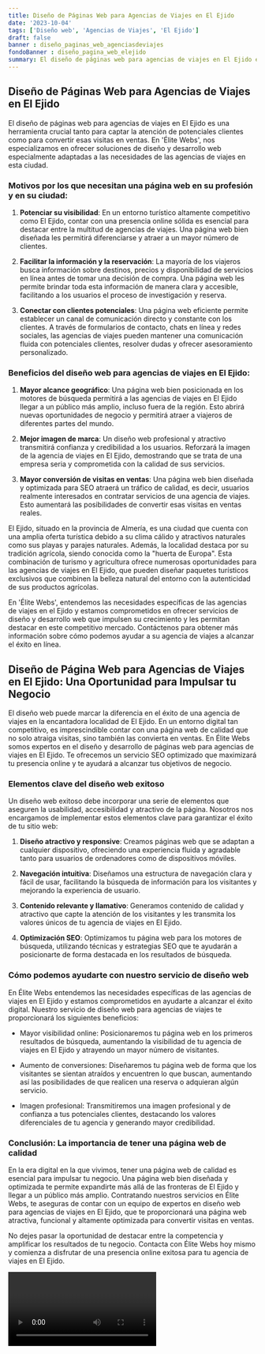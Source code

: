 ```yaml
---
title: Diseño de Páginas Web para Agencias de Viajes en El Ejido
date: '2023-10-04'
tags: ['Diseño web', 'Agencias de Viajes', 'El Ejido']
draft: false
banner : diseño_paginas_web_agenciasdeviajes
fondoBanner : diseño_pagina_web_elejido
summary: El diseño de páginas web para agencias de viajes en El Ejido es una herramienta crucial tanto para captar la atención de potenciales clientes como para convertir esas visitas en ventas. En 'Élite Webs', nos especializamos en ofrecer soluciones de diseño y desarrollo web especialmente adaptadas a las necesidades de las agencias de viajes en esta ciudad.
---
```


## Diseño de Páginas Web para Agencias de Viajes en El Ejido

El diseño de páginas web para agencias de viajes en El Ejido es una herramienta crucial tanto para captar la atención de potenciales clientes como para convertir esas visitas en ventas. En 'Élite Webs', nos especializamos en ofrecer soluciones de diseño y desarrollo web especialmente adaptadas a las necesidades de las agencias de viajes en esta ciudad.

### Motivos por los que necesitan una página web en su profesión y en su ciudad:

1. **Potenciar su visibilidad**: En un entorno turístico altamente competitivo como El Ejido, contar con una presencia online sólida es esencial para destacar entre la multitud de agencias de viajes. Una página web bien diseñada les permitirá diferenciarse y atraer a un mayor número de clientes.

2. **Facilitar la información y la reservación**: La mayoría de los viajeros busca información sobre destinos, precios y disponibilidad de servicios en línea antes de tomar una decisión de compra. Una página web les permite brindar toda esta información de manera clara y accesible, facilitando a los usuarios el proceso de investigación y reserva.

3. **Conectar con clientes potenciales**: Una página web eficiente permite establecer un canal de comunicación directo y constante con los clientes. A través de formularios de contacto, chats en línea y redes sociales, las agencias de viajes pueden mantener una comunicación fluida con potenciales clientes, resolver dudas y ofrecer asesoramiento personalizado.

### Beneficios del diseño web para agencias de viajes en El Ejido:

1. **Mayor alcance geográfico**: Una página web bien posicionada en los motores de búsqueda permitirá a las agencias de viajes en El Ejido llegar a un público más amplio, incluso fuera de la región. Esto abrirá nuevas oportunidades de negocio y permitirá atraer a viajeros de diferentes partes del mundo.

2. **Mejor imagen de marca**: Un diseño web profesional y atractivo transmitirá confianza y credibilidad a los usuarios. Reforzará la imagen de la agencia de viajes en El Ejido, demostrando que se trata de una empresa seria y comprometida con la calidad de sus servicios.

3. **Mayor conversión de visitas en ventas**: Una página web bien diseñada y optimizada para SEO atraerá un tráfico de calidad, es decir, usuarios realmente interesados en contratar servicios de una agencia de viajes. Esto aumentará las posibilidades de convertir esas visitas en ventas reales.

El Ejido, situado en la provincia de Almería, es una ciudad que cuenta con una amplia oferta turística debido a su clima cálido y atractivos naturales como sus playas y parajes naturales. Además, la localidad destaca por su tradición agrícola, siendo conocida como la "huerta de Europa". Esta combinación de turismo y agricultura ofrece numerosas oportunidades para las agencias de viajes en El Ejido, que pueden diseñar paquetes turísticos exclusivos que combinen la belleza natural del entorno con la autenticidad de sus productos agrícolas.

En 'Élite Webs', entendemos las necesidades específicas de las agencias de viajes en el Ejido y estamos comprometidos en ofrecer servicios de diseño y desarrollo web que impulsen su crecimiento y les permitan destacar en este competitivo mercado. Contáctenos para obtener más información sobre cómo podemos ayudar a su agencia de viajes a alcanzar el éxito en línea.

<GifSeo />

<Cta />

## Diseño de Página Web para Agencias de Viajes en El Ejido: Una Oportunidad para Impulsar tu Negocio

El diseño web puede marcar la diferencia en el éxito de una agencia de viajes en la encantadora localidad de El Ejido. En un entorno digital tan competitivo, es imprescindible contar con una página web de calidad que no solo atraiga visitas, sino también las convierta en ventas. En Élite Webs somos expertos en el diseño y desarrollo de páginas web para agencias de viajes en El Ejido. Te ofrecemos un servicio SEO optimizado que maximizará tu presencia online y te ayudará a alcanzar tus objetivos de negocio.

### Elementos clave del diseño web exitoso

Un diseño web exitoso debe incorporar una serie de elementos que aseguren la usabilidad, accesibilidad y atractivo de la página. Nosotros nos encargamos de implementar estos elementos clave para garantizar el éxito de tu sitio web:

1. **Diseño atractivo y responsive**: Creamos páginas web que se adaptan a cualquier dispositivo, ofreciendo una experiencia fluida y agradable tanto para usuarios de ordenadores como de dispositivos móviles.

2. **Navegación intuitiva**: Diseñamos una estructura de navegación clara y fácil de usar, facilitando la búsqueda de información para los visitantes y mejorando la experiencia de usuario.

3. **Contenido relevante y llamativo**: Generamos contenido de calidad y atractivo que capte la atención de los visitantes y les transmita los valores únicos de tu agencia de viajes en El Ejido.

4. **Optimización SEO**: Optimizamos tu página web para los motores de búsqueda, utilizando técnicas y estrategias SEO que te ayudarán a posicionarte de forma destacada en los resultados de búsqueda.

### Cómo podemos ayudarte con nuestro servicio de diseño web

En Élite Webs entendemos las necesidades específicas de las agencias de viajes en El Ejido y estamos comprometidos en ayudarte a alcanzar el éxito digital. Nuestro servicio de diseño web para agencias de viajes te proporcionará los siguientes beneficios:

- Mayor visibilidad online: Posicionaremos tu página web en los primeros resultados de búsqueda, aumentando la visibilidad de tu agencia de viajes en El Ejido y atrayendo un mayor número de visitantes.

- Aumento de conversiones: Diseñaremos tu página web de forma que los visitantes se sientan atraídos y encuentren lo que buscan, aumentando así las posibilidades de que realicen una reserva o adquieran algún servicio.

- Imagen profesional: Transmitiremos una imagen profesional y de confianza a tus potenciales clientes, destacando los valores diferenciales de tu agencia y generando mayor credibilidad.

### Conclusión: La importancia de tener una página web de calidad

En la era digital en la que vivimos, tener una página web de calidad es esencial para impulsar tu negocio. Una página web bien diseñada y optimizada te permite expandirte más allá de las fronteras de El Ejido y llegar a un público más amplio. Contratando nuestros servicios en Élite Webs, te aseguras de contar con un equipo de expertos en diseño web para agencias de viajes en El Ejido, que te proporcionará una página web atractiva, funcional y altamente optimizada para convertir visitas en ventas.

No dejes pasar la oportunidad de destacar entre la competencia y amplificar los resultados de tu negocio. Contacta con Élite Webs hoy mismo y comienza a disfrutar de una presencia online exitosa para tu agencia de viajes en El Ejido.

<Video />

<CtaBot job='Agencias de Viajes' city='El Ejido'/>

<Gmaps query='El Ejido+españa+maps' />